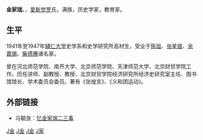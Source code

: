 '''金家瑞'''，{{bd|1922年||1993年|catIdx=Jin,金}}，[[爱新觉罗|爱新觉罗]]氏，满族，历史学家，教育家。

== 生平 ==

1941年至1947年[[辅仁大学|辅仁大学]]史学系和史学研究所高材生，受业于[[陈垣|陈垣]]、[[张星烺|张星烺]]、[[余嘉锡|余嘉锡]]、[[柴德赓|柴德赓]]诸名家。

曾在河北师范学院、南开大学、北京师范学院、天津师范大学、北京财贸学院工作。历任讲师、副教授、教授、北京财贸学院经济研究所经济史研究室主任、图书馆馆长、学术委员会委员。著有《张煌言》、《义和团运动》。

==外部链接==
* 马毓良：[http://news.cueb.edu.cn/oldnews/xuan1/shidejianshe/jinjiarui.htm 忆金家瑞二三事]{{dead link|date=2018年4月 |bot=InternetArchiveBot |fix-attempted=yes }}

[[Category:中国历史学家|J金]]
[[Category:輔仁大學校友_(北京)|J金]]
[[Category:满族人|J金]]
[[Category:愛新覺羅氏|J家]]
